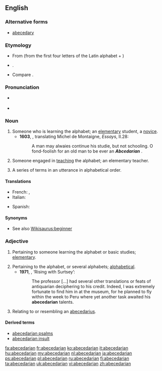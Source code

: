 {{wikisource1911Enc|Abecedarians}}
==English==

===Alternative forms===
* [[abecedary]]

===Etymology===
* From {{etyl|LL.}} {{term|abecedarius}} (from the first four letters of the Latin alphabet + {{term|-arius|lang=la}})
* {{suffix|abecedary|an}}. 
* Compare {{term|abecedary}}.

===Pronunciation===
* {{a|UK}} {{IPA|/eɪbiːsiːˈdɛːɹɪən/}}
* {{a|US}} {{IPA|/ˌeɪ.bi.ˌsi.ˈdɛ.ɹi.ən/|/ˌeɪ.bi.ˌsi.ˈdæɹ.i.ən/}}

===Noun===
{{en-noun}}
{{examples-right|sense=rhetoric|examples=He knew the rhetorical devices, from abecedarian, battologia, and contentio, all the way to zeugma}}
# Someone who is learning the alphabet; an [[elementary]] student, a [[novice]]. {{defdate|from 17th c.}}
#*'''1603''', {{w|John Florio}}, translating Michel de Montaigne, ''Essays'', II.28:
#*:A man may alwaies continue his studie, but not schooling. O fond-foolish for an old man to be ever an '''''Abcedarian''''' {{transterm|abecedaire}}.
# {{context|archaic}} Someone engaged in [[teaching]] the alphabet; an elementary teacher. {{defdate|from 17th c.}}
# {{rfv-sense}} {{rhetoric}} A series of terms in an utterance in alphabetical order.

====Translations====
{{trans-top|member of a 16th-century sect}}
* French: {{t-|fr|abécédarien}} , {{t+|fr|abécédaire}}
* Italian: {{t-|it|abecedariano}}
{{trans-mid}}
* Spanish: {{t+|es|abecedariano}}
{{trans-bottom}}

====Synonyms====
* See also [[Wikisaurus:beginner]]

===Adjective===
{{en-adj}}

# {{context|now|_|rare}} Pertaining to someone learning the alphabet or basic studies; [[elementary]]. {{defdate|from 17th c.}}
# Pertaining to the alphabet, or several alphabets; [[alphabetical]]. {{defdate|from 17th c.}}
#*'''1971''', {{w|Brian Lumley}}, ‘Rising with Surtsey’:
#*:The professor [...] had several other translations or feats of antiquarian deciphering to his credit. Indeed, I was extremely fortunate to find him in at the museum, for he planned to fly within the week to Peru where yet another task awaited his '''abecedarian''' talents. 
# Relating to or resembling an [[abecedarius]].

====Derived terms====
* [[abecedarian psalms]]
* [[abecedarian insult]]

[[fa:abecedarian]]
[[fr:abecedarian]]
[[ko:abecedarian]]
[[it:abecedarian]]
[[hu:abecedarian]]
[[my:abecedarian]]
[[nl:abecedarian]]
[[ja:abecedarian]]
[[ps:abecedarian]]
[[pl:abecedarian]]
[[ru:abecedarian]]
[[fi:abecedarian]]
[[ta:abecedarian]]
[[uk:abecedarian]]
[[vi:abecedarian]]
[[zh:abecedarian]]